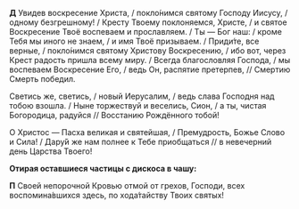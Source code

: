 **Д** Увидев воскресение Христа, / покло́нимся святому Господу Иисусу, / одному безгрешному! / Кресту Твоему поклоняемся, Христе, / и святое Воскресение Твоё воспеваем и прославляем. / Ты — Бог наш: / кроме Тебя мы иного не знаем, / и имя Твоё призываем. / Приди́те, все верные, / покло́нимся святому Христову Воскресению, / ибо вот, через Крест радость пришла всему миру. / Всегда благословляя Господа, / мы воспеваем Воскресение Его, / ведь Он, распятие претерпев, // Смертию Смерть победил.

Светись же, светись, / новый Иерусалим, / ведь слава Господня над тобою взошла. / Ныне торжествуй и веселись, Сион, / а ты, чистая Богородица, радуйся // Восстанию Рождённого тобой!

О Христос — Пасха великая и святейшая, / Премудрость, Божье Слово и Сила! / Дару́й же нам полнее к Тебе приобщаться // в невечерний день Царства Твоего!

**Отирая оставшиеся частицы с дискоса в чашу:**

**П** Своей непорочной Кровью отмой от грехов, Господи, всех воспомина́вшихся здесь, по хода́тайству Твоих святых!
